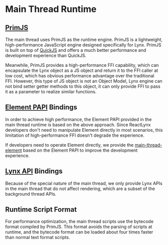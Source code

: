 # Main Thread Runtime

## [PrimJS](https://github.com/lynx-family/primjs)

The main thread uses PrimJS as the runtime engine. PrimJS is a lightweight, high-performance JavaScript engine designed specifically for Lynx. PrimJS is built on top of [QuickJS](https://bellard.org/quickjs/) and offers a much better performance and development experience than QuickJS.

Meanwhile, PrimJS provides a high-performance FFI capability, which can encapsulate the Lynx object as a JS object and return it to the FFI caller at low cost, which has obvious performance advantage over the traditional FFI. However, this type of JS object is not an Object Model, Lynx engine can not bind setter getter methods to this object, it can only provide FFI to pass it as a parameter to realize similar functions.

## [Element PAPI](api/engine/element-api) Bindings

In order to achieve high performance, the Element PAPI provided in the main thread runtime is based on the above approach. Since ReactLynx developers don't need to manipulate Element directly in most scenarios, this limitation of high-performance FFI doesn't degrade the experience.

If developers need to operate Element directly, we provide the [main-thread-element](api/lynx-api/main-thread/main-thread-element) based on the Element PAPI to improve the development experience.

## [Lynx API](api/lynx-api/main-thread) Bindings

Because of the special nature of the main thread, we only provide Lynx APIs in the main thread that do not affect rendering, which are a subset of the background thread APIs.

## Runtime Script Format

For performance optimization, the main thread scripts use the bytecode format compiled by PrimJS. This format avoids the parsing of scripts at runtime, and the bytecode format can be loaded about four times faster than normal text format scripts.
